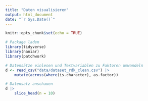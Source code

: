 ```yaml
---
title: "Daten visualisieren"
output: html_document
date: "`r Sys.Date()`"
---
```


```r
knitr::opts_chunk$set(echo = TRUE)
```


```r
# Package laden
library(tidyverse)
library(naniar)
library(patchwork)

# Datensätze einlesen und Textvariablen zu Faktoren umwandeln
d <- read_csv("data/dataset_rdk_clean.csv") |>
    mutate(across(where(is.character), as.factor))

# Datensatz anschauen
d |>
    slice_head(n = 10)
```
